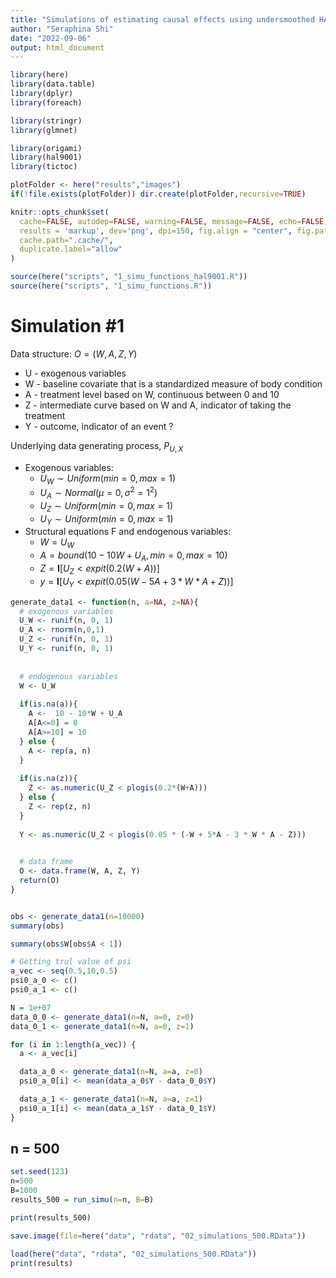 ```yaml
---
title: "Simulations of estimating causal effects using undersmoothed HAL"
author: "Seraphina Shi"
date: "2022-09-06"
output: html_document
---
```


```r
library(here)
library(data.table)
library(dplyr)
library(foreach)

library(stringr)
library(glmnet)

library(origami)
library(hal9001)
library(tictoc)
```

```r
plotFolder <- here("results","images")
if(!file.exists(plotFolder)) dir.create(plotFolder,recursive=TRUE)

knitr::opts_chunk$set(
  cache=FALSE, autodep=FALSE, warning=FALSE, message=FALSE, echo=FALSE,
  results = 'markup', dev='png', dpi=150, fig.align = "center", fig.path=plotFolder,
  cache.path=".cache/",
  duplicate.label="allow"
)

source(here("scripts", "1_simu_functions_hal9001.R"))
source(here("scripts", "1_simu_functions.R"))
```

# Simulation #1
Data structure:  $O = (W, A, Z, Y)$ 

 * U - exogenous variables  
 * W - baseline covariate that is a standardized measure of body condition  
 * A - treatment level based on W, continuous between 0 and 10  
 * Z - intermediate curve based on W and A, indicator of taking the treatment  
 * Y - outcome, indicator of an event ?  
   
 Underlying data generating process, $P_{U,X}$
 
* Exogenous variables:  
  + $U_W \sim Uniform(min = 0, max = 1)$  
  + $U_A \sim Normal(\mu=0, \sigma^2 = 1^2)$  
  + $U_Z \sim Uniform(min = 0, max = 1)$  
  + $U_Y \sim Uniform(min = 0, max = 1)$  
  
* Structural equations F and endogenous variables:  
  + $W =  U_W$  
  + $A = bound(10 - 10W + U_A, min=0, max=10)$  
  + $Z = \mathbf{I}[U_Z < expit(0.2(W+A))]$
  + $y = \mathbf{I}[U_Y < expit(0.05(W-5A+3*W*A+Z))]$


```r
generate_data1 <- function(n, a=NA, z=NA){
  # exogenous variables
  U_W <- runif(n, 0, 1)
  U_A <- rnorm(n,0,1)
  U_Z <- runif(n, 0, 1)
  U_Y <- runif(n, 0, 1)
  
  
  # endogenous variables
  W <- U_W
  
  if(is.na(a)){
    A <-  10 - 10*W + U_A
    A[A<=0] = 0
    A[A>=10] = 10
  } else {
    A <- rep(a, n)
  }
  
  if(is.na(z)){
    Z <- as.numeric(U_Z < plogis(0.2*(W+A)))
  } else {
    Z <- rep(z, n)
  }
  
  Y <- as.numeric(U_Z < plogis(0.05 * (-W + 5*A - 3 * W * A - Z)))
  

  # data frame
  O <- data.frame(W, A, Z, Y)
  return(O)
}


obs <- generate_data1(n=10000)
summary(obs)

summary(obs$W[obs$A < 1])
```


```r
# Getting trul value of psi
a_vec <- seq(0.5,10,0.5)
psi0_a_0 <- c()
psi0_a_1 <- c()

N = 1e+07
data_0_0 <- generate_data1(n=N, a=0, z=0)
data_0_1 <- generate_data1(n=N, a=0, z=1)

for (i in 1:length(a_vec)) {
  a <- a_vec[i]

  data_a_0 <- generate_data1(n=N, a=a, z=0)
  psi0_a_0[i] <- mean(data_a_0$Y - data_0_0$Y)

  data_a_1 <- generate_data1(n=N, a=a, z=1)
  psi0_a_1[i] <- mean(data_a_1$Y - data_0_1$Y)
}
```

## n = 500
```r
set.seed(123)
n=500
B=1000
results_500 = run_simu(n=n, B=B)

print(results_500)

save.image(file=here("data", "rdata", "02_simulations_500.RData"))
```


```r
load(here("data", "rdata", "02_simulations_500.RData"))
print(results)
```
